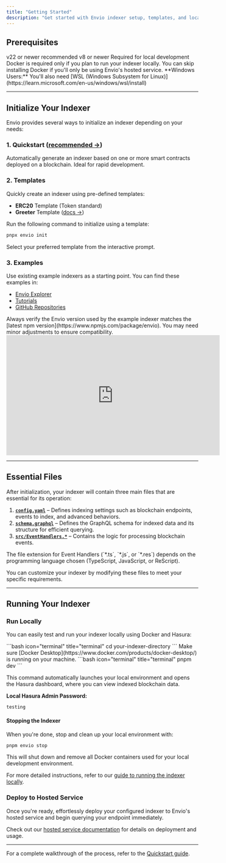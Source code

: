 ```yaml
---
title: "Getting Started"
description: "Get started with Envio indexer setup, templates, and local or hosted deployment quickly."
---
```


## Prerequisites

<CardGroup cols={3}>
  <Card title="Node.js" icon="node-js" href="https://nodejs.org/en/download/current">
    v22 or newer recommended
  </Card>
  
  <Card title="pnpm" icon="box" href="https://pnpm.io/installation">
    v8 or newer
  </Card>
  
  <Card title="Docker Desktop" icon="docker" href="https://www.docker.com/products/docker-desktop/">
    Required for local development
  </Card>
</CardGroup>

<Note>
Docker is required only if you plan to run your indexer locally. You can skip installing Docker if you'll only be using Envio's hosted service.
</Note>

<Callout icon="info-circle" color="#3B82F6" iconType="regular">
**Windows Users:** You'll also need [WSL (Windows Subsystem for Linux)](https://learn.microsoft.com/en-us/windows/wsl/install)
</Callout>

---

## Initialize Your Indexer

Envio provides several ways to initialize an indexer depending on your needs:

### 1. Quickstart ([recommended →](/HyperIndex/contract-import))

Automatically generate an indexer based on one or more smart contracts deployed on a blockchain. Ideal for rapid development.

### 2. Templates

Quickly create an indexer using pre-defined templates:

- **ERC20** Template (Token standard)
- **Greeter** Template ([docs →](/HyperIndex/Tutorials/greeter-tutorial))

Run the following command to initialize using a template:

```bash icon="terminal" title="terminal"
pnpx envio init
```

Select your preferred template from the interactive prompt.

### 3. Examples

Use existing example indexers as a starting point. You can find these examples in:

- [Envio Explorer](https://envio.dev/explorer)
- [Tutorials](/HyperIndex/Tutorials/tutorial-erc20-token-transfers)
- [GitHub Repositories](https://github.com/enviodev)

<Warning>
Always verify the Envio version used by the example indexer matches the [latest npm version](https://www.npmjs.com/package/envio). You may need minor adjustments to ensure compatibility.
</Warning>

<iframe width="560" height="315" src="https://www.youtube.com/embed/LNhaN-Cikis" title="Envio - Getting Started Guide" frameborder="0" allow="accelerometer; autoplay; clipboard-write; encrypted-media; gyroscope; picture-in-picture" allowfullscreen></iframe>

---

## Essential Files

After initialization, your indexer will contain three main files that are essential for its operation:

1. **[`config.yaml`](/HyperIndex/Guides/configuration-file)** – Defines indexing settings such as blockchain endpoints, events to index, and advanced behaviors.
2. **[`schema.graphql`](/HyperIndex/Guides/schema-file)** – Defines the GraphQL schema for indexed data and its structure for efficient querying.
3. **[`src/EventHandlers.*`](/HyperIndex/Guides/event-handlers)** – Contains the logic for processing blockchain events.

<Note>
The file extension for Event Handlers (`*.ts`, `*.js`, or `*.res`) depends on the programming language chosen (TypeScript, JavaScript, or ReScript).
</Note>

You can customize your indexer by modifying these files to meet your specific requirements.

---

## Running Your Indexer

### Run Locally

You can easily test and run your indexer locally using Docker and Hasura:

<Steps>

<Step title="Navigate to your project directory">
```bash icon="terminal" title="terminal"
cd your-indexer-directory
```
</Step>

<Step title="Ensure Docker is running">
Make sure [Docker Desktop](https://www.docker.com/products/docker-desktop/) is running on your machine.
</Step>

<Step title="Start the indexer">
```bash icon="terminal" title="terminal"
pnpm dev
```

This command automatically launches your local environment and opens the Hasura dashboard, where you can view indexed blockchain data.
</Step>

</Steps>

**Local Hasura Admin Password:**

```
testing
```

#### Stopping the Indexer

When you're done, stop and clean up your local environment with:

```bash icon="terminal" title="terminal"
pnpm envio stop
```

This will shut down and remove all Docker containers used for your local development environment.

For more detailed instructions, refer to our [guide to running the indexer locally](/HyperIndex/Guides/running-locally).

### Deploy to Hosted Service

Once you're ready, effortlessly deploy your configured indexer to Envio's hosted service and begin querying your endpoint immediately.

Check out our [hosted service documentation](/HyperIndex/Hosted_Service/hosted-service) for details on deployment and usage.

---

For a complete walkthrough of the process, refer to the [Quickstart guide](/HyperIndex/contract-import).

